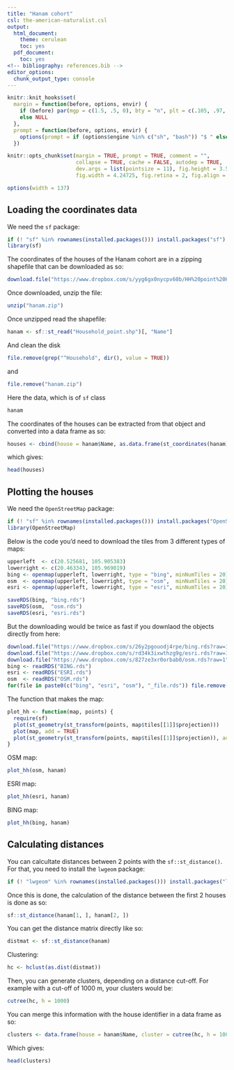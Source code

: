 ```yaml
---
title: "Hanam cohort"
csl: the-american-naturalist.csl
output:
  html_document:
    theme: cerulean
    toc: yes
  pdf_document:
    toc: yes
<!-- bibliography: references.bib -->
editor_options: 
  chunk_output_type: console
---
```


<!--
IMAGES:
Insert them with: ![alt text](image.png)
You can also resize them if needed: convert image.png -resize 50% image.png
If you want to center the image, go through HTML code:
<div style="text-align:center"><img src ="image.png"/></div>

REFERENCES:
For references: Put all the bibTeX references in the file "references.bib"
in the current folder and cite the references as @key or [@key] in the text.
Uncomment the bibliography field in the above header and put a "References"
title wherever you want to display the reference list.
-->

<style type="text/css">
.main-container {
  max-width: 1370px;
  margin-left: auto;
  margin-right: auto;
}
</style>

```r
knitr::knit_hooks$set(
  margin = function(before, options, envir) {
    if (before) par(mgp = c(1.5, .5, 0), bty = "n", plt = c(.105, .97, .13, .97))
    else NULL
  },
  prompt = function(before, options, envir) {
    options(prompt = if (options$engine %in% c("sh", "bash")) "$ " else "> ")
  })

knitr::opts_chunk$set(margin = TRUE, prompt = TRUE, comment = "",
                      collapse = TRUE, cache = FALSE, autodep = TRUE,
                      dev.args = list(pointsize = 11), fig.height = 3.5,
                      fig.width = 4.24725, fig.retina = 2, fig.align = "center")

options(width = 137)
```

## Loading the coordinates data

We need the `sf` package:

```r
if (! "sf" %in% rownames(installed.packages())) install.packages("sf")
library(sf)
```

The coordinates of the houses of the Hanam cohort are in a zipping shapefile that
can be downloaded as so:

```r
download.file("https://www.dropbox.com/s/yyg6gx0nycpv60b/HH%20point%20Hanam.zip?raw=1", "hanam.zip")
```

Once downloaded, unzip the file:

```r
unzip("hanam.zip")
```

Once unzipped read the shapefile:

```r
hanam <- sf::st_read("Household_point.shp")[, "Name"]
```

And clean the disk

```r
file.remove(grep("^Household", dir(), value = TRUE))
```

and 

```r
file.remove("hanam.zip")
```

Here the data, which is of `sf` class

```r
hanam
```

The coordinates of the houses can be extracted from that object and converted
into a data frame as so:

```r
houses <- cbind(house = hanam$Name, as.data.frame(st_coordinates(hanam)))
```

which gives:

```r
head(houses)
```

## Plotting the houses

We need the `OpenStreetMap` package:

```r
if (! "sf" %in% rownames(installed.packages())) install.packages("OpenStreetMap")
library(OpenStreetMap)
```

Below is the code you'd need to download the tiles from 3 different types of maps:

```r
upperleft  <- c(20.525681, 105.905383)
lowerright <- c(20.463343, 105.969019)
bing <- openmap(upperleft, lowerright, type = "bing", minNumTiles = 20)
osm  <- openmap(upperleft, lowerright, type = "osm",  minNumTiles = 20)
esri <- openmap(upperleft, lowerright, type = "esri", minNumTiles = 20)
```

```r
saveRDS(bing, "bing.rds")
saveRDS(osm,  "osm.rds")
saveRDS(esri, "esri.rds")
```

But the downloading would be twice as fast if you downlaod the objects directly
from here:

```r
download.file("https://www.dropbox.com/s/26y2pgouodj4rpe/bing.rds?raw=1", "bing_file.rds")
download.file("https://www.dropbox.com/s/rd34k3ixwthzg9g/esri.rds?raw=1", "esri_file.rds")
download.file("https://www.dropbox.com/s/827ze3xr0orbab0/osm.rds?raw=1" ,  "osm_file.rds")
bing <- readRDS("BING.rds")
esri <- readRDS("ESRI.rds")
osm  <- readRDS("OSM.rds")
for(file in paste0(c("bing", "esri", "osm"), "_file.rds")) file.remove(file)
```

The function that makes the map:

```r
plot_hh <- function(map, points) {
  require(sf)
  plot(st_geometry(st_transform(points, map$tiles[[1]]$projection)))
  plot(map, add = TRUE)
  plot(st_geometry(st_transform(points, map$tiles[[1]]$projection)), add = TRUE, col = "red")
}
```

OSM map:

```r
plot_hh(osm, hanam)
```

ESRI map:

```r
plot_hh(esri, hanam)
```

BING map:

```r
plot_hh(bing, hanam)
```

## Calculating distances

You can calcultate distances between 2 points with the `sf::st_distance()`. For
that, you need to install the `lwgeom` package:

```r
if (! "lwgeom" %in% rownames(installed.packages())) install.packages("lwgeom")
```

Once this is done, the calculation of the distance between the first 2 houses is
done as so:

```r
sf::st_distance(hanam[1, ], hanam[2, ])
```

You can get the distance matrix directly like so:

```r
distmat <- sf::st_distance(hanam)
```

Clustering:

```r
hc <- hclust(as.dist(distmat))
```

Then, you can generate clusters, depending on a distance cut-off. For example
with a cut-off of 1000 m, your clusters would be:

```r
cutree(hc, h = 1000)
```

You can merge this information with the house identifier in a data frame as so:

```r
clusters <- data.frame(house = hanam$Name, cluster = cutree(hc, h = 1000))
```

Which gives:

```r
head(clusters)
```


